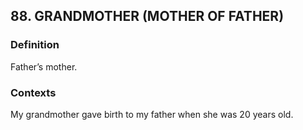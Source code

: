 ## 88. GRANDMOTHER (MOTHER OF FATHER)
### Definition
Father’s mother.

### Contexts
My grandmother gave birth to my father when she was 20 years old.

